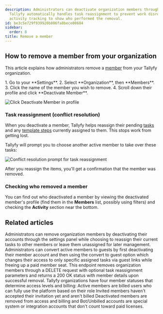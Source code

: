 ```yaml
---
description: Administrators can deactivate organization members through Settings while
  Tallyfy automatically handles task reassignment to prevent work disruption and provides
  activity tracking to show who performed the removal.
id: be3c5e729f939920b806fa8bece08684
sidebar:
  order: 8
title: Remove a member
---
```



## How to remove a member from your organization

This article explains how administrators remove a [member](/products/pro/documenting/members/) from your Tallyfy organization.

<Steps>
1. Go to your **Settings**.
2. Select **Organization**, then **Members**.
3. Click the name of the member you wish to remove.
4. Scroll down their profile and click **Deactivate Member**.

   ![Click Deactivate Member in profile](https://screenshots.tallyfy.com/tallyfy%2Fpro%2Fdesktop-light-remove-member.png)

</Steps>

### Task reassignment (conflict resolution)

When you deactivate a member, Tallyfy helps reassign their pending [tasks](/products/pro/tracking-and-tasks/tasks/) and any [template steps](/products/pro/documenting/templates/) currently assigned to them. This stops work from getting lost.

Tallyfy will prompt you to choose another active member to take over these tasks:

![Conflict resolution prompt for task reassignment](https://screenshots.tallyfy.com/tallyfy%2Fpro%2Fdesktop-light-conflict-resolution-example.png)

After you reassign the items, you'll get a confirmation that the member was removed.

### Checking who removed a member

You can find out who deactivated a member by viewing the deactivated member's profile (find them in the **Members** list, possibly using filters) and checking the **Activity** section near the bottom.


## Related articles
<CardGrid>
<LinkTitleCard header="<b>Members > How to remove a member</b>" href="/products/pro/documenting/members/how-can-i-remove-a-member-from-my-tallyfy-organization/" > Administrators can remove organization members by deactivating their accounts through the settings panel while choosing to reassign their current tasks to other members or leave them unassigned for later management. </LinkTitleCard>
<LinkTitleCard header="<b>Members > Convert a member to a guest</b>" href="/products/pro/documenting/members/convert-member-to-guest/" > Administrators can convert active members to guests by first deactivating their member account and then using the convert to guest option which changes their access to only specific assigned tasks via guest links while freeing up a paid member seat. </LinkTitleCard>
<LinkTitleCard header="<b>Members > Remove member</b>" href="/products/pro/integrations/open-api/code-samples/members/remove-member/" > This endpoint removes organization members through a DELETE request with optional task reassignment parameters and returns a 200 OK status with member details upon successful removal. </LinkTitleCard>
<LinkTitleCard header="<b>Org Settings > Understanding Member Statuses</b>" href="/products/pro/settings/org-settings/understanding-member-statuses/" > Tallyfy organizations have four member statuses that determine access levels and billing: Active members are billed users who can fully use the platform based on their role Invited members haven't accepted their invitation yet and aren't billed Deactivated members are removed from access and billing and Bot/Unbilled accounts are special system or integration accounts that don't count toward paid licenses. </LinkTitleCard>
</CardGrid>